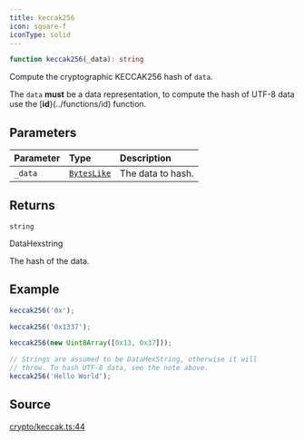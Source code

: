 ```yaml
---
title: keccak256
icon: square-f
iconType: solid
---
```


```ts
function keccak256(_data): string
```

Compute the cryptographic KECCAK256 hash of `data`.

The `data` **must** be a data representation, to compute the hash of UTF-8 data use the [**id**}(../functions/id)
function.

## Parameters

| Parameter | Type | Description |
| :------ | :------ | :------ |
| `_data` | [`BytesLike`](/sdk/content/type-aliases/BytesLike) | The data to hash. |

## Returns

`string`

DataHexstring

The hash of the data.

## Example

```ts
keccak256('0x');

keccak256('0x1337');

keccak256(new Uint8Array([0x13, 0x37]));

// Strings are assumed to be DataHexString, otherwise it will
// throw. To hash UTF-8 data, see the note above.
keccak256('Hello World');
```

## Source

[crypto/keccak.ts:44](https://github.com/dominant-strategies/quais.js/blob/c523dd62336b397db22e917054b8a36177cabf46/src/crypto/keccak.ts#L44)
